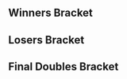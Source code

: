 {{DISPLAYTITLE:Tipped Off 12: ''Melee'' Doubles Bracket}}{{SetGame|melee}}
{{tabs static
|name1=Overview
|link1=Tipped Off/12/Melee
|name2=Singles Pools
|link2=Tipped Off/12/Melee/Singles Pools
|name3=Singles Bracket
|link3=Tipped Off/12/Melee/Singles Bracket
|name4=Doubles Pools
|link4=Tipped Off/12/Melee/Doubles Pools
|name5=Doubles Bracket
|link5=Tipped Off/12/Melee/Doubles Bracket
|This=5
}}
==Winners Bracket==
{{8DEDoublesWBracketA
|column-width=160
<!-- ROUND 1 -->
|r1m1t1p1=HT |r1m1t1p1flag=us
|r1m1t1p2=FLOTUS |r1m1t1p2flag=us |r1m1t1score=0
|r1m1t2p1=Darktooth |r1m1t2p1flag=us
|r1m1t2p2=iBDW |r1m1t2p2flag=us |r1m1t2score=2
|r1m1win=2

|r1m2t1p1=Drephen |r1m2t1p1flag=us
|r1m2t1p2=Cal |r1m2t1p2flag=us |r1m2t1score=1
|r1m2t2p1=Ryan Ford |r1m2t2p1flag=ca
|r1m2t2p2=n0ne |r1m2t2p2flag=ni |r1m2t2score=2
|r1m2win=2

|r1m3t1p1=Mew2King |r1m3t1p1flag=us
|r1m3t1p2=Swedish Delight |r1m3t1p2flag=us |r1m3t1score=2
|r1m3t2p1=Colbol |r1m3t2p1flag=us
|r1m3t2p2=Harriet |r1m3t2p2flag=us |r1m3t2score=0
|r1m3win=1

|r1m4t1p1=Druggedfox |r1m4t1p1flag=us
|r1m4t1p2=dizzkidboogie |r1m4t1p2flag=us |r1m4t1score=2
|r1m4t2p1=Ginger |r1m4t2p1flag=us
|r1m4t2p2=KPAN |r1m4t2p2flag=us |r1m4t2score=1
|r1m4win=1

<!-- ROUND 2 -->
|r2m1t1p1=Darktooth |r2m1t1p1flag=us
|r2m1t1p2=iBDW |r2m1t1p2flag=us |r2m1t1score=0
|r2m1t2p1=Ryan Ford |r2m1t2p1flag=ca
|r2m1t2p2=n0ne |r2m1t2p2flag=ni |r2m1t2score=3
|r2m1win=2

|r2m2t1p1=Mew2King |r2m2t1p1flag=us
|r2m2t1p2=Swedish Delight |r2m2t1p2flag=us |r2m2t1score=3
|r2m2t2p1=Druggedfox |r2m2t2p1flag=us
|r2m2t2p2=dizzkidboogie |r2m2t2p2flag=us |r2m2t2score=1
|r2m2win=1
}}
==Losers Bracket==
{{24DEDoublesLBracketSmwA
|tourneylink=Tipped Off/12/Melee
|tourneyname=Tipped Off 12
|l1placement=17-24
|l2placement=13-16
|l3placement=9-12
|l4placement=7-8
|l5placement=5-6
|column-width=150

<!-- ROUND 1 -->
|l1m1t1p1=Flamin Roy |l1m1t1p1flag=us
|l1m1t1p2=RJ |l1m1t1p2flag=us |l1m1t1score=2
|l1m1t2p1=Dezno |l1m1t2p1flag=us
|l1m1t2p2=Spike |l1m1t2p2flag=us |l1m1t2score=0
|l1m1win=1

|l1m2t1p1=BonkCushy |l1m2t1p1flag=us
|l1m2t1p2=TheSWOOPER |l1m2t1p2flag=us |l1m2t1score=2
|l1m2t2p1=GAwes |l1m2t2p1flag=us
|l1m2t2p2=Flow |l1m2t2p2flag=us |l1m2t2score=1
|l1m2win=1

|l1m3t1p1=Tylenol |l1m3t1p1flag=us
|l1m3t1p2=Saef |l1m3t1p2flag=us |l1m3t1score=1
|l1m3t2p1=Silver |l1m3t2p1flag=us
|l1m3t2p2=Arty |l1m3t2p2flag=us |l1m3t2score=2
|l1m3win=2

|l1m4t1p1=DP's Mario |l1m4t1p1flag=us
|l1m4t1p2=A Rookie |l1m4t1p2flag=us |l1m4t1score=2
|l1m4t2p1=Noghrilla |l1m4t2p1flag=us
|l1m4t2p2=Baphomet |l1m4t2p2flag=us |l1m4t2score=1
|l1m4win=1

|l1m5t1p1=Sharkz |l1m5t1p1flag=us
|l1m5t1p2=Gato |l1m5t1p2flag=us |l1m5t1score=2
|l1m5t2p1=NIX |l1m5t2p1flag=us
|l1m5t2p2=.exe |l1m5t2p2flag=us |l1m5t2score=0
|l1m5win=1

|l1m6t1p1=Greenmario |l1m6t1p1flag=us
|l1m6t1p2=XIF |l1m6t1p2flag=us |l1m6t1score=2
|l1m6t2p1=Soap |l1m6t2p1flag=us
|l1m6t2p2=Irminger |l1m6t2p2flag=us |l1m6t2score=0
|l1m6win=1

|l1m7t1p1=Austintacious |l1m7t1p1flag=us
|l1m7t1p2=baka4moe |l1m7t1p2flag=us |l1m7t1score=2
|l1m7t2p1=Wenbobular |l1m7t2p1flag=us
|l1m7t2p2=bobby big ballz |l1m7t2p2flag=us |l1m7t2score=0
|l1m7win=1

|l1m8t1p1=Electric Flux |l1m8t1p1flag=us
|l1m8t1p2=Zealous5000 |l1m8t1p2flag=us |l1m8t1score=2
|l1m8t2p1=DarkGenex |l1m8t2p1flag=us
|l1m8t2p2=Kyza |l1m8t2p2flag=us |l1m8t2score=1
|l1m8win=1

<!-- ROUND 2 -->
|l2m1t1p1=Flamin Roy |l2m1t1p1flag=us
|l2m1t1p2=RJ |l2m1t1p2flag=us |l2m1t1score=2
|l2m1t2p1=BonkCushy |l2m1t2p1flag=us
|l2m1t2p2=TheSWOOPER |l2m1t2p2flag=us |l2m1t2score=1
|l2m1win=1

|l2m2t1p1=Silver |l2m2t1p1flag=us
|l2m2t1p2=Arty |l2m2t1p2flag=us |l2m2t1score=0
|l2m2t2p1=DP's Mario |l2m2t2p1flag=us
|l2m2t2p2=A Rookie |l2m2t2p2flag=us |l2m2t2score=2
|l2m2win=2

|l2m3t1p1=Sharkz |l2m3t1p1flag=us
|l2m3t1p2=Gato |l2m3t1p2flag=us |l2m3t1score=0
|l2m3t2p1=Greenmario |l2m3t2p1flag=us
|l2m3t2p2=XIF |l2m3t2p2flag=us |l2m3t2score=2
|l2m3win=2

|l2m4t1p1=Austintacious |l2m4t1p1flag=us
|l2m4t1p2=baka4moe |l2m4t1p2flag=us |l2m4t1score=1
|l2m4t2p1=Electric Flux |l2m4t2p1flag=us
|l2m4t2p2=Zealous5000 |l2m4t2p2flag=us |l2m4t2score=2
|l2m4win=2

<!-- ROUND 3 -->
|l3m1t1p1=Drephen |l3m1t1p1flag=us
|l3m1t1p2=Cal |l3m1t1p2flag=us |l3m1t1score=2
|l3m1t2p1=Flamin Roy |l3m1t2p1flag=us
|l3m1t2p2=RJ |l3m1t2p2flag=us |l3m1t2score=0
|l3m1win=1

|l3m2t1p1=HT |l3m2t1p1flag=us
|l3m2t1p2=FLOTUS |l3m2t1p2flag=us |l3m2t1score=2
|l3m2t2p1=DP's Mario |l3m2t2p1flag=us
|l3m2t2p2=A Rookie |l3m2t2p2flag=us |l3m2t2score=0
|l3m2win=1

|l3m3t1p1=Ginger |l3m3t1p1flag=us
|l3m3t1p2=KPAN |l3m3t1p2flag=us |l3m3t1score=1
|l3m3t2p1=Greenmario |l3m3t2p1flag=us
|l3m3t2p2=XIF |l3m3t2p2flag=us |l3m3t2score=2
|l3m3win=2

|l3m4t1p1=Colbol |l3m4t1p1flag=us
|l3m4t1p2=Harriet |l3m4t1p2flag=us |l3m4t1score=2
|l3m4t2p1=Electric Flux |l3m4t2p1flag=us
|l3m4t2p2=Zealous5000 |l3m4t2p2flag=us |l3m4t2score=1
|l3m4win=1

<!-- ROUND 4 -->
|l4m1t1p1=Drephen |l4m1t1p1flag=us
|l4m1t1p2=Cal |l4m1t1p2flag=us |l4m1t1score=0
|l4m1t2p1=HT |l4m1t2p1flag=us
|l4m1t2p2=FLOTUS |l4m1t2p2flag=us |l4m1t2score=3
|l4m1win=2

|l4m2t1p1=Greenmario |l4m2t1p1flag=us
|l4m2t1p2=XIF |l4m2t1p2flag=us |l4m2t1score=1
|l4m2t2p1=Colbol |l4m2t2p1flag=us
|l4m2t2p2=Harriet |l4m2t2p2flag=us |l4m2t2score=3
|l4m2win=2

<!-- ROUND 5 -->
|l5m1t1p1=Druggedfox |l5m1t1p1flag=us
|l5m1t1p2=dizzkidboogie |l5m1t1p2flag=us |l5m1t1score=3
|l5m1t2p1=HT |l5m1t2p1flag=us
|l5m1t2p2=FLOTUS |l5m1t2p2flag=us |l5m1t2score=2
|l5m1win=1

|l5m2t1p1=Darktooth |l5m2t1p1flag=us
|l5m2t1p2=iBDW |l5m2t1p2flag=us |l5m2t1score=0
|l5m2t2p1=Colbol |l5m2t2p1flag=us
|l5m2t2p2=Harriet |l5m2t2p2flag=us |l5m2t2score=3
|l5m2win=2
}}
<onlyinclude>
==Final Doubles Bracket==
{{DEFinalDoublesSmwBracket
|tourneylink=Tipped Off/12/Melee
|tourneyname=Tipped Off 12
|l1placement=4
|r2placement=3
|r3loserplacement=2
|r3winnerplacement=1
|column-width=160

<!-- FROM WINNERS -->
|r1m1t1p1=Ryan Ford |r1m1t1p1flag=ca
|r1m1t1p2=n0ne |r1m1t1p2flag=ni |r1m1t1score=1
|r1m1t2p1=Mew2King |r1m1t2p1flag=us
|r1m1t2p2=Swedish Delight |r1m1t2p2flag=us |r1m1t2score=3
|r1m1win=2

<!-- FROM LOSERS -->
|l1m1t1p1=Druggedfox |l1m1t1p1flag=us
|l1m1t1p2=dizzkidboogie |l1m1t1p2flag=us |l1m1t1score=1
|l1m1t2p1=Colbol |l1m1t2p1flag=us
|l1m1t2p2=Harriet |l1m1t2p2flag=us |l1m1t2score=3
|l1m1win=2

<!-- LOSERS FINALS -->
|r2m1t1p1=Ryan Ford |r2m1t1p1flag=ca
|r2m1t1p2=n0ne |r2m1t1p2flag=ni |r2m1t1score=3
|r2m1t2p1=Colbol |r2m1t2p1flag=us
|r2m1t2p2=Harriet |r2m1t2p2flag=us |r2m1t2score=0
|r2m1win=1

<!-- GRAND FINALS -->
|r3m1t1p1=Mew2King |r3m1t1p1flag=us
|r3m1t1p2=Swedish Delight |r3m1t1p2flag=us |r3m1t1score=2 |r3m2t1score=3
|r3m1t2p1=Ryan Ford |r3m1t2p1flag=ca
|r3m1t2p2=n0ne |r3m1t2p2flag=ni |r3m1t2score=3 |r3m2t2score=1
|r3m1win=1
}}
</onlyinclude>
